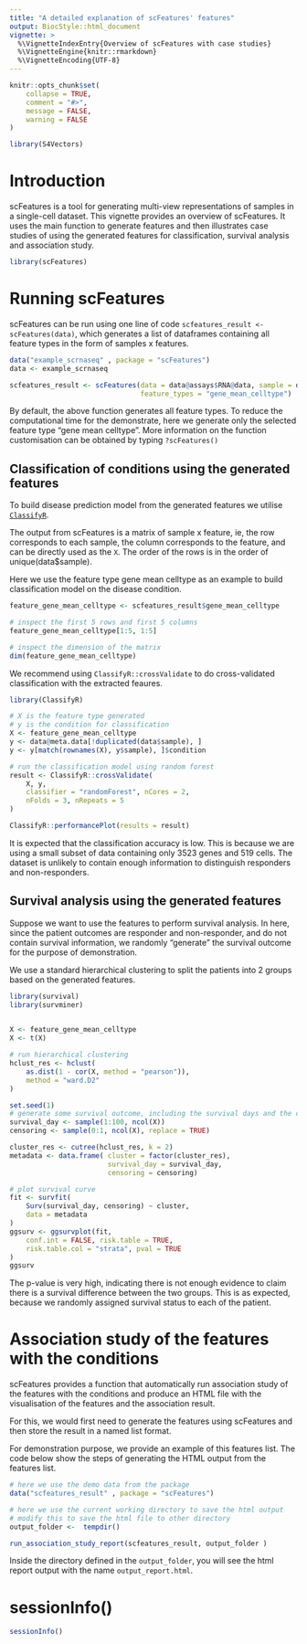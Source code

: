 ```yaml
---
title: "A detailed explanation of scFeatures' features"
output: BiocStyle::html_document
vignette: >
  %\VignetteIndexEntry{Overview of scFeatures with case studies}
  %\VignetteEngine{knitr::rmarkdown}
  %\VignetteEncoding{UTF-8}
---
```


```r
knitr::opts_chunk$set(
    collapse = TRUE,
    comment = "#>",
    message = FALSE,
    warning = FALSE
)
```


```r
library(S4Vectors)
```


# Introduction 

scFeatures is a tool for generating multi-view representations of samples in a single-cell dataset. This vignette provides an overview of scFeatures. It uses the main function to generate features and then illustrates case studies of using the generated features for classification, survival analysis and association study. 




```r
library(scFeatures)
```


# Running scFeatures

scFeatures can be run using one line of code `scfeatures_result <- scFeatures(data)`, which generates a list of dataframes containing all feature types in the form of samples x features.    



```r
data("example_scrnaseq" , package = "scFeatures")
data <- example_scrnaseq

scfeatures_result <- scFeatures(data = data@assays$RNA@data, sample = data$sample, celltype = data$celltype,
                                feature_types = "gene_mean_celltype")
```

  
By default, the above function generates all feature types. To reduce the computational time for the demonstrate, here we generate only the selected feature type "gene mean celltype". More information on the function customisation can be obtained by typing `?scFeatures()`





## Classification of conditions using the generated features

To build disease prediction model from the generated features we utilise [`ClassifyR`](https://www.bioconductor.org/packages/release/bioc/html/ClassifyR.html). 


The output from scFeatures is a matrix of sample x feature, ie, the row corresponds to each sample, the column corresponds to the feature, and can be directly used as the `X`. The order of the rows is in the order of unique(data$sample). 

Here we use the feature type gene mean celltype as an example to build classification model on the disease condition. 

```r
 
feature_gene_mean_celltype <- scfeatures_result$gene_mean_celltype

# inspect the first 5 rows and first 5 columns
feature_gene_mean_celltype[1:5, 1:5]

# inspect the dimension of the matrix
dim(feature_gene_mean_celltype)

```


We recommend using `ClassifyR::crossValidate` to do cross-validated classification with the extracted feaures. 

```r
library(ClassifyR)

# X is the feature type generated
# y is the condition for classification
X <- feature_gene_mean_celltype
y <- data@meta.data[!duplicated(data$sample), ]
y <- y[match(rownames(X), y$sample), ]$condition

# run the classification model using random forest
result <- ClassifyR::crossValidate(
    X, y,
    classifier = "randomForest", nCores = 2,
    nFolds = 3, nRepeats = 5
)

ClassifyR::performancePlot(results = result)
```
 
It is expected that the classification accuracy is low. This is because we are using a small subset of data containing only 3523 genes and 519 cells. The dataset is unlikely to contain enough information to distinguish responders and non-responders. 







## Survival analysis using the generated features

Suppose we want to use the features to perform survival analysis. In here, since the patient outcomes are responder and non-responder, and do not contain survival information, we randomly "generate" the survival outcome for the purpose of demonstration. 

We use a standard hierarchical clustering to split the patients into 2 groups based on the generated features. 

```r
library(survival)
library(survminer)
 

X <- feature_gene_mean_celltype
X <- t(X)

# run hierarchical clustering
hclust_res <- hclust(
    as.dist(1 - cor(X, method = "pearson")),
    method = "ward.D2"
)

set.seed(1)
# generate some survival outcome, including the survival days and the censoring outcome
survival_day <- sample(1:100, ncol(X))
censoring <- sample(0:1, ncol(X), replace = TRUE)

cluster_res <- cutree(hclust_res, k = 2)
metadata <- data.frame( cluster = factor(cluster_res),
                        survival_day = survival_day,
                        censoring = censoring)

# plot survival curve
fit <- survfit(
    Surv(survival_day, censoring) ~ cluster,
    data = metadata
)
ggsurv <- ggsurvplot(fit,
    conf.int = FALSE, risk.table = TRUE,
    risk.table.col = "strata", pval = TRUE
)
ggsurv
```

The p-value is very high, indicating there is not enough evidence to claim there is a survival difference between the two groups. 
This is as expected, because we randomly assigned survival status to each of the patient. 




# Association study of the features with the conditions 

scFeatures provides a function that automatically run association study of the features with the conditions and produce an HTML file with the visualisation of the features and the association result.  

For this, we would first need to generate the features using scFeatures and then store the result in a named list format. 

For demonstration purpose, we provide an example of this features list. The code below show the steps of generating the HTML output from the features list. 


```r
# here we use the demo data from the package 
data("scfeatures_result" , package = "scFeatures")

# here we use the current working directory to save the html output
# modify this to save the html file to other directory
output_folder <-  tempdir()

run_association_study_report(scfeatures_result, output_folder )
```

Inside the directory defined in the `output_folder`, you will see the html report output with the name `output_report.html`. 


# sessionInfo()

```r
sessionInfo()
```




